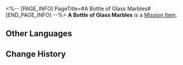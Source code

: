 <%-- [PAGE_INFO]
PageTitle=#A Bottle of Glass Marbles#
[END_PAGE_INFO] --%>
{{Item Infobox
|id          = 140040
|image       = Item A Bottle of Glass Marbles.png
|type        = Mission Item
|invCategory = Missions
|rarity      = 3
|effect      = 
|description = Proof of Julian's capacities.
}}
{{Description|''"There are no masters and newbies with marbles. Only those who grab the opportunities can win."''}}
'''A Bottle of Glass Marbles''' is a [[Mission Item]].

==Other Languages==
{{Other Languages
|en   = A Bottle of Glass Marbles
|zhs  = 一罐玻璃弹珠
|zht  = 一罐玻璃彈珠
|ja   = 缶に入っているビー玉
|ko   = 유리구슬이 담긴 병
|es   = Jarra con canicas
|fr   = Bocal de billes
|ru   = Банка стеклянных шариков
|th   = ลูกแก้วในขวดโหล
|vi   = Viên Bi Pha Lê
|de   = Flasche voller Glasmurmeln
|id   = Sebotol Kelereng Kaca
|pt   = Garrafa de Bolas de Gude
}}

==Change History==
{{Change History|1.0}}